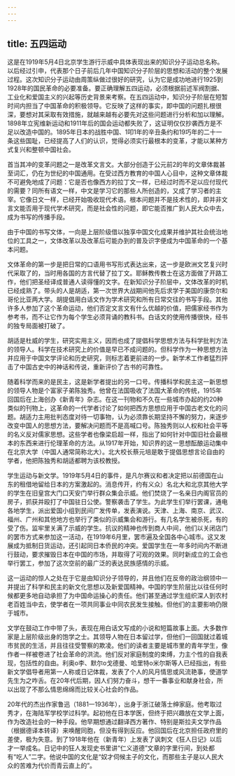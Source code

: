 ```yaml
---
---
---
```

title: 五四运动
---



这是在1919年5月4日北京学生游行示威中具体表现出来的知识分子运动总名称。以后经过引申，代表那个日子前后几年中国知识分子阶层的思想和活动的整个发展过程。这次知识分子运动由周策纵做过很好的研究，认为它是成功地进行1925到1928年的国民革命的必要准备。要正确理解五四运动，必须根据前述军阀割据、工业化和爱国主义的兴起等历史背景来考察。在五四运动中，知识分子阶层在短暂时间内担当了中国革命的积极领导。它反映了这样的事实，即中国的问题扎根很深，要想对其采取有效措施，就越来越有必要先对这些问题进行分析和加以理解。1898年立宪维新运动和1911年后的国会运动都失败了，这证明仅仅抄袭西方是不足以改造中国的。1895年日本的战胜中国、1叩1年的辛丑条约和19巧年的二十一条这些国耻，已经提高了人们的认识，觉得必须实行最根本的变革，才能以某种方式复兴和整顿中国社会。

首当其冲的变革问题之一是改革文言文。大部分创造于公元前2的年的文章体裁甚至词汇，仍在为世纪的中国通用。在受过西方教育的中国人心目中，这种文章体裁不可避免地成了问题：它是否也像西方的拉丁文一样，已经过时而不足以应付现代的需要？同所有语文一样，中文是学习它的那些人所创造的，又成了学习者的主宰。它像日文一样，已经开始吸收现代术语。根本问题并不是技术性的，即并非文言文能否用于现代学术研究，而是社会性的问题，即它能否推广到人民大众中去，成为书写的传播手段。

由于中国的书写文体，一向是上层阶级借以独享中国文化成果并维护其社会统治地位的工具之一，文体改革以及改革后可能办到的普及识字便成为中国革命的一个基本问题。

文体革命的第一步是把日常的口语用书写形式表达出来，这一步是欧洲文艺复兴时代采取了的，当时用各国的方言代替了拉丁文。耶稣教传教士在这方面做了开路工作，他们把圣经译成普通人读得懂的文字。在新知识分子阶层中，文体改革的时机已经成熟了。带头的人是胡适，第一次世界大战期间他先后求学于美国的康奈尔和哥伦比亚两大学。胡提倡用白话文作为学术研究和所有日常交往的书写手段。其他许多人参加了这个革命运动，他们否定文言文有什么优越的价值，把儒家经书作为参考书，而不让它作为每个学生必须背诵的教科书。白话文的使用传播很快，经书的独专局面被打破了。

胡适是杜威的学生，研究实用主义，因而也成了提倡科学思想方法与科学批判方法的领导人。科学在技术研究上的价值是早已不成问题的。但科学作为一种思想方法并应用于中国文学评论和历史研究，则标志着更前进的一步。新学术工作者猛烈抨击了中国古史中的神话和传说，重新评价了古书的可靠性。

随着科学而来的是民主，这是新学者提出的另一口号。传播科学和民主这一新思想的领导人物是个富家子弟陈独秀。他曾在法国吸收了法国大革命的传统，1915年回国后在上海创办《新青年》杂志。在这一刊物和不久在一些城市办起的约20种类似的刊物上，这革命的一代学者讨论了如何把西方思想应用于中国古老文化的问题。胡适力主用批判态度对待一切事物，认为必须靠长期坚持不懈的努力，来逐步改变中国人的思想方法，要解决问题而不是高喊口号。陈独秀则以人权和社会平等的名义反对儒家思想。这些学者也像梁启超一样，指出了如何针对中国旧社会最根本的东西来进行伦理革命的方法。从1917年开始，知识界的这一思想酝酿运动集中在北京大学（中国人通常简称北大）。北大校长蔡元培是敢于提倡思想言论自由的学者，他把陈独秀和胡适都聘为该校教授。

学生运动与新文学。1919年5月4日的事件，是凡尔赛议和者决定把以前德国在山东的租借地留给日本的方案激起的。消息传开，约有义众）名北大和北京其他大学的学生在旧皇宫大门口天安门举行群众集会示威。他们焚烧了一名亲日内阁官员的房子，抓获并殴打了中国驻日公使。警察袭击了学生。为此学生们举行罢课，通电各地学生，派出爱国小组到民间广发传单，发表演说。天津、上海、南京、武汉、福州、广州和其他地方也举行了类似的示威集会和游行。有几名学生被杀死，有的受了伤。监牢里关满了示威的学生。抗议的精神也传到商人中间，他们以关闭店门的罢市方式来参加这一活动，在1919年6月里，罢市遍及全国各中心城市。这又发展成为抵制日货运动，还引起同日本侨民的冲突。爱国学生在一年多时间内不断进行鼓动，要求摧毁日本在中国的市场，并取得了可观的效果。同时新成立的工会也举行罢工，参加了这次空前的最广泛的表达民族感情的示威。

这一运动的惊人之处在于它是由知识分子领导的，并且他们在反帝的政治纲领中一并提出了科学和民主的新文化思想以及新爱国精神。中国的学生阶层比以往任何时候都更多地自动承担了为中国命运操心的责任。他们甚至通过学生组织深人到农村老百姓当中去，使学者在一项共同事业中同农民发生接触。但他们的主要影响仍限于城市。

文学在鼓动工作中带了头，表现在用白话文写成的小说和短篇故事上面。大多数作家是上层阶级出身的饱学之士。其领导人物在日本留过学，但他们一回国就过着城市贫民的生活，并且往往受警察的欺凌。他们的读者主要是城市里的青年学生，像作者一样被卷进了社会革命的洪流。他们反对家庭制度的束缚，力主个性的自我表现，包括性的自由。利奥o李、默尔o戈德曼、哈里特o米尔斯等人已经指出，有些新文学倡导者用第一人称或日记体裁，发表了个人的风月情思或风流艳事，使道学先生为之咋舌。在20年代后期，因人们努力奋斗，想干一番事业和献身社会，所以出现了不那么情思绵绵而比较关心社会的作品。

20年代的杰出作家鲁迅（1881一1936年），出身于浙江破落士绅家庭。他考取过秀才，在海陆军学校学过科学。起初他在日本学医，但终于把兴趣放在文学上面，作为改造社会的一种手段。他早期想通过翻译西方著作、特别是斯拉夫文学作品（根据德译本转译）来唤醒同胞，但没有得到反应。他回国后在北京担任政府里的差使，极为失意。到了1918年他在（新青年）上发表了讽刺文《狂人日记》以后才一举成名。日记中的狂人发现史书里讲“仁义道德”文章的字里行间，到处都有“吃人”二字。他说中国的文化是“奴才伺候主子的文化，而那些主子是以人民大众的苦难为代价而青云直上的”。